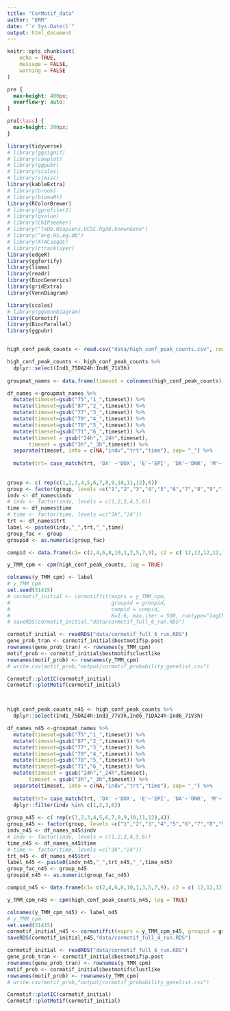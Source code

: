 ```yaml
---
title: "CorMotif_data"
author: "ERM"
date: "`r Sys.Date()`"
output: html_document
---
```



```r
knitr::opts_chunk$set(
	echo = TRUE,
	message = FALSE,
	warning = FALSE
)
```

```css
pre {
  max-height: 400px;
  overflow-y: auto;
}

pre[class] {
  max-height: 200px;
}
```

```r
library(tidyverse)
# library(ggsignif)
# library(cowplot)
# library(ggpubr)
# library(scales)
# library(sjmisc)
library(kableExtra)
# library(broom)
# library(biomaRt)
library(RColorBrewer)
# library(gprofiler2)
# library(qvalue)
# library(ChIPseeker)
# library("TxDb.Hsapiens.UCSC.hg38.knownGene")
# library("org.Hs.eg.db")
# library(ATACseqQC)
# library(rtracklayer)
library(edgeR)
library(ggfortify)
library(limma)
library(readr)
library(BiocGenerics)
library(gridExtra)
library(VennDiagram)

library(scales)
# library(ggVennDiagram)
library(Cormotif)
library(BiocParallel)
library(ggpubr)
```

```r

```

```r
high_conf_peak_counts <- read.csv("data/high_conf_peak_counts.csv", row.names = 1)

high_conf_peak_counts <- high_conf_peak_counts %>% 
  dplyr::select(Ind1_75DA24h:Ind6_71V3h)
  
groupmat_names <- data.frame(timeset = colnames(high_conf_peak_counts))

df_names <-groupmat_names %>% 
  mutate(timeset=gsub("75","1_",timeset)) %>% 
  mutate(timeset=gsub("87","2_",timeset)) %>% 
  mutate(timeset=gsub("77","3_",timeset)) %>% 
  mutate(timeset=gsub("79","4_",timeset)) %>% 
  mutate(timeset=gsub("78","5_",timeset)) %>%
  mutate(timeset=gsub("71","6_",timeset)) %>% 
  mutate(timeset = gsub("24h","_24h",timeset), 
       timeset = gsub("3h","_3h",timeset)) %>%
  separate(timeset, into = c(NA,"indv","trt","time"), sep= "_") %>% 
  
  mutate(trt= case_match(trt, 'DX' ~'DOX', 'E'~'EPI', 'DA'~'DNR', 'M'~'MTX', 'T'~'TRZ', 'V'~'VEH',.default = trt)) 
  
 
group <- c( rep(c(1,2,3,4,5,6,7,8,9,10,11,12),6))
group <- factor(group, levels =c("1","2","3","4","5","6","7","8","9","10","11","12"))                        
indv <- df_names$indv
# indv <- factor(indv, levels = c(1,2,3,4,5,6))
time <- df_names$time
# time <- factor(time, levels =c("3h","24"))
trt <- df_names$trt
label <- paste0(indv,"_",trt,"_",time)
group_fac <- group
groupid <- as.numeric(group_fac)

compid <- data.frame(c1= c(2,4,6,8,10,1,3,5,7,9), c2 = c( 12,12,12,12,12,11,11,11,11,11))

y_TMM_cpm <- cpm(high_conf_peak_counts, log = TRUE)

colnames(y_TMM_cpm) <- label
# y_TMM_cpm
set.seed(31415)
# cormotif_initial <- cormotiffit(exprs = y_TMM_cpm,
#                                 groupid = groupid,
#                                 compid = compid,
#                                 K=1:6, max.iter = 500, runtype="logCPM")
# saveRDS(cormotif_initial,"data/cormotif_full_6_run.RDS")

cormotif_initial <- readRDS("data/cormotif_full_6_run.RDS")
gene_prob_tran <- cormotif_initial$bestmotif$p.post
rownames(gene_prob_tran) <- rownames(y_TMM_cpm)
motif_prob <- cormotif_initial$bestmotif$clustlike
rownames(motif_prob) <- rownames(y_TMM_cpm)
# write.csv(motif_prob,"output/cormotif_probability_genelist.csv")

Cormotif::plotIC(cormotif_initial)
Cormotif::plotMotif(cormotif_initial)




```




```r
high_conf_peak_counts_n45 <- high_conf_peak_counts %>% 
  dplyr::select(Ind1_75DA24h:Ind3_77V3h,Ind6_71DA24h:Ind6_71V3h)

df_names_n45 <-groupmat_names %>% 
  mutate(timeset=gsub("75","1_",timeset)) %>% 
  mutate(timeset=gsub("87","2_",timeset)) %>% 
  mutate(timeset=gsub("77","3_",timeset)) %>% 
  mutate(timeset=gsub("79","4_",timeset)) %>% 
  mutate(timeset=gsub("78","5_",timeset)) %>%
  mutate(timeset=gsub("71","6_",timeset)) %>% 
  mutate(timeset = gsub("24h","_24h",timeset), 
       timeset = gsub("3h","_3h",timeset)) %>%
  separate(timeset, into = c(NA,"indv","trt","time"), sep= "_") %>% 
  
  mutate(trt= case_match(trt, 'DX' ~'DOX', 'E'~'EPI', 'DA'~'DNR', 'M'~'MTX', 'T'~'TRZ', 'V'~'VEH',.default = trt)) %>% 
  dplyr::filter(indv %in% c(1,2,3,6))
 
group_n45 <- c( rep(c(1,2,3,4,5,6,7,8,9,10,11,12),4))
group_n45 <- factor(group, levels =c("1","2","3","4","5","6","7","8","9","10","11","12"))                        
indv_n45 <- df_names_n45$indv
# indv <- factor(indv, levels = c(1,2,3,4,5,6))
time_n45 <- df_names_n45$time
# time <- factor(time, levels =c("3h","24"))
trt_n45 <- df_names_n45$trt
label_n45 <- paste0(indv_n45,"_",trt_n45,"_",time_n45)
group_fac_n45 <- group_n45
groupid_n45 <- as.numeric(group_fac_n45)

compid_n45 <- data.frame(c1= c(2,4,6,8,10,1,3,5,7,9), c2 = c( 12,12,12,12,12,11,11,11,11,11))

y_TMM_cpm_n45 <- cpm(high_conf_peak_counts_n45, log = TRUE)

colnames(y_TMM_cpm_n45) <- label_n45
# y_TMM_cpm
set.seed(31415)
cormotif_initial_n45 <- cormotiffit(exprs = y_TMM_cpm_n45, groupid = groupid_n45, compid = compid_n45, K=1:6, max.iter = 500)
saveRDS(cormotif_initial_n45,"data/cormotif_full_4_run.RDS")

cormotif_initial <- readRDS("data/cormotif_full_6_run.RDS")
gene_prob_tran <- cormotif_initial$bestmotif$p.post
rownames(gene_prob_tran) <- rownames(y_TMM_cpm)
motif_prob <- cormotif_initial$bestmotif$clustlike
rownames(motif_prob) <- rownames(y_TMM_cpm)
# write.csv(motif_prob,"output/cormotif_probability_genelist.csv")

Cormotif::plotIC(cormotif_initial)
Cormotif::plotMotif(cormotif_initial)
```


